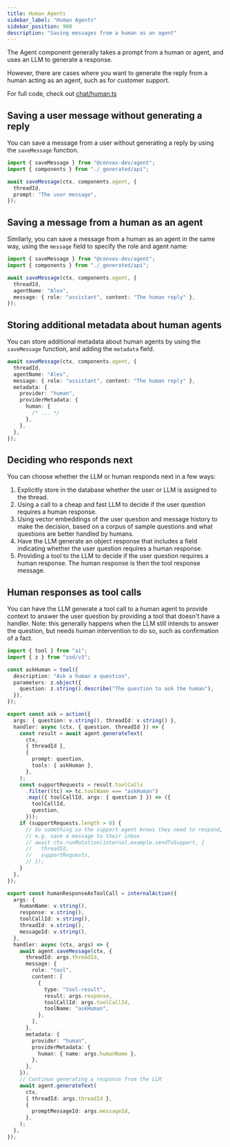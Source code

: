 ```yaml
---
title: Human Agents
sidebar_label: "Human Agents"
sidebar_position: 900
description: "Saving messages from a human as an agent"
---
```


The Agent component generally takes a prompt from a human or agent, and uses an
LLM to generate a response.

However, there are cases where you want to generate the reply from a human
acting as an agent, such as for customer support.

For full code, check out
[chat/human.ts](https://github.com/get-convex/agent/blob/main/example/convex/chat/human.ts)

## Saving a user message without generating a reply

You can save a message from a user without generating a reply by using the
`saveMessage` function.

```ts
import { saveMessage } from "@convex-dev/agent";
import { components } from "./_generated/api";

await saveMessage(ctx, components.agent, {
  threadId,
  prompt: "The user message",
});
```

## Saving a message from a human as an agent

Similarly, you can save a message from a human as an agent in the same way,
using the `message` field to specify the role and agent name:

```ts
import { saveMessage } from "@convex-dev/agent";
import { components } from "./_generated/api";

await saveMessage(ctx, components.agent, {
  threadId,
  agentName: "Alex",
  message: { role: "assistant", content: "The human reply" },
});
```

## Storing additional metadata about human agents

You can store additional metadata about human agents by using the `saveMessage`
function, and adding the `metadata` field.

```ts
await saveMessage(ctx, components.agent, {
  threadId,
  agentName: "Alex",
  message: { role: "assistant", content: "The human reply" },
  metadata: {
    provider: "human",
    providerMetadata: {
      human: {
        /* ... */
      },
    },
  },
});
```

## Deciding who responds next

You can choose whether the LLM or human responds next in a few ways:

1. Explicitly store in the database whether the user or LLM is assigned to the
   thread.
2. Using a call to a cheap and fast LLM to decide if the user question requires
   a human response.
3. Using vector embeddings of the user question and message history to make the
   decision, based on a corpus of sample questions and what questions are better
   handled by humans.
4. Have the LLM generate an object response that includes a field indicating
   whether the user question requires a human response.
5. Providing a tool to the LLM to decide if the user question requires a human
   response. The human response is then the tool response message.

## Human responses as tool calls

You can have the LLM generate a tool call to a human agent to provide context to
answer the user question by providing a tool that doesn't have a handler. Note:
this generally happens when the LLM still intends to answer the question, but
needs human intervention to do so, such as confirmation of a fact.

```ts
import { tool } from "ai";
import { z } from "zod/v3";

const askHuman = tool({
  description: "Ask a human a question",
  parameters: z.object({
    question: z.string().describe("The question to ask the human"),
  }),
});

export const ask = action({
  args: { question: v.string(), threadId: v.string() },
  handler: async (ctx, { question, threadId }) => {
    const result = await agent.generateText(
      ctx,
      { threadId },
      {
        prompt: question,
        tools: { askHuman },
      },
    );
    const supportRequests = result.toolCalls
      .filter((tc) => tc.toolName === "askHuman")
      .map(({ toolCallId, args: { question } }) => ({
        toolCallId,
        question,
      }));
    if (supportRequests.length > 0) {
      // Do something so the support agent knows they need to respond,
      // e.g. save a message to their inbox
      // await ctx.runMutation(internal.example.sendToSupport, {
      //   threadId,
      //   supportRequests,
      // });
    }
  },
});

export const humanResponseAsToolCall = internalAction({
  args: {
    humanName: v.string(),
    response: v.string(),
    toolCallId: v.string(),
    threadId: v.string(),
    messageId: v.string(),
  },
  handler: async (ctx, args) => {
    await agent.saveMessage(ctx, {
      threadId: args.threadId,
      message: {
        role: "tool",
        content: [
          {
            type: "tool-result",
            result: args.response,
            toolCallId: args.toolCallId,
            toolName: "askHuman",
          },
        ],
      },
      metadata: {
        provider: "human",
        providerMetadata: {
          human: { name: args.humanName },
        },
      },
    });
    // Continue generating a response from the LLM
    await agent.generateText(
      ctx,
      { threadId: args.threadId },
      {
        promptMessageId: args.messageId,
      },
    );
  },
});
```

